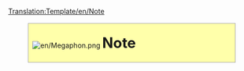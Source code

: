 <noinclude>[[Translation:Template/en/Note]]</noinclude><div style="background: #ffa; border: 1px solid #aaaaaa; padding: 6pt; margin: 12pt 8%; width: 80%">
[[File:en/Megaphon.png]]
<strong style="font-size: 2.1em">Note</strong><br />
<div style="margin-left: 56px">{{{1}}}</div>
</div>